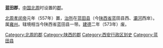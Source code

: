 '''蓝田郡'''，[[中国|中国]][[北周|北周]]时设置的[[郡|郡]]。

[[北周孝闵帝|北周孝闵帝]]元年（557年）置，[[治所|治所]]在[[蓝田县|蓝田县]]（今[[陕西省|陕西省]]蓝田县西、[[灞河|灞河]]西岸）。属[[雍州|雍州]]。辖境相当今陕西省蓝田县一带。[[建德_(北周)|建德]]二年（573年）废。

{{南北朝行政区划小作品}}
{{DEFAULTSORT:L}}
[[Category:北周的郡|Category:北周的郡]]
[[Category:陕西的郡|Category:陕西的郡]]
[[Category:西安行政区划史|Category:西安行政区划史]]
[[Category:蓝田县|Category:蓝田县]]